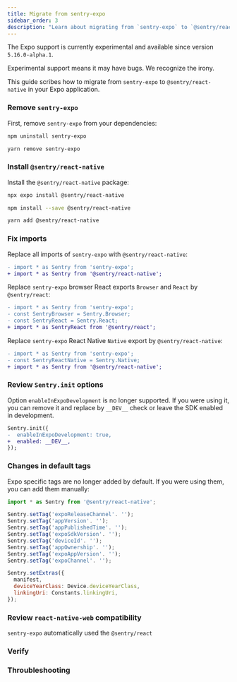 ```yaml
---
title: Migrate from sentry-expo
sidebar_order: 3
description: "Learn about migrating from `sentry-expo` to `@sentry/react-native` in your Expo application."
---
```


<Alert level="info" title="Experimental Support">

The Expo support is currently experimental and available since version `5.16.0-alpha.1`.

Experimental support means it may have bugs. We recognize the irony.

</Alert>

This guide scribes how to migrate from `sentry-expo` to `@sentry/react-native` in your Expo application.

### Remove `sentry-expo`

First, remove `sentry-expo` from your dependencies:

```bash {tabTitle:npm}
npm uninstall sentry-expo
```

```bash {tabTitle:Yarn}
yarn remove sentry-expo
```

### Install `@sentry/react-native`

Install the `@sentry/react-native` package:

```bash {tabTitle:Expo}
npx expo install @sentry/react-native
```

```bash {tabTitle:npm}
npm install --save @sentry/react-native
```

```bash {tabTitle:Yarn}
yarn add @sentry/react-native
```

### Fix imports

Replace all imports of `sentry-expo` with `@sentry/react-native`:

```diff {tabTitle:JavaScript}
- import * as Sentry from 'sentry-expo';
+ import * as Sentry from '@sentry/react-native';
```

Replace `sentry-expo` browser React exports `Browser` and `React` by `@sentry/react`:

```diff {tabTitle:JavaScript}
- import * as Sentry from 'sentry-expo';
- const SentryBrowser = Sentry.Browser;
- const SentryReact = Sentry.React;
+ import * as SentryReact from '@sentry/react';
```

Replace `sentry-expo` React Native `Native` export by `@sentry/react-native`:

```diff {tabTitle:JavaScript}
- import * as Sentry from 'sentry-expo';
- const SentryReactNative = Sentry.Native;
+ import * as Sentry from '@sentry/react-native';
```

### Review `Sentry.init` options

Option `enableInExpoDevelopment` is no longer supported. If you were using it, you can remove it and replace by `__DEV__` check or leave the SDK enabled in development.

```diff {tabTitle:JavaScript}
Sentry.init({
-  enableInExpoDevelopment: true,
+  enabled: __DEV__,
});
```

### Changes in default tags

Expo specific tags are no longer added by default. If you were using them, you can add them manually:

```js
import * as Sentry from '@sentry/react-native';

Sentry.setTag('expoReleaseChannel'. '');
Sentry.setTag('appVersion'. '');
Sentry.setTag('appPublishedTime'. '');
Sentry.setTag('expoSdkVersion'. '');
Sentry.setTag('deviceId'. '');
Sentry.setTag('appOwnership'. '');
Sentry.setTag('expoAppVersion'. '');
Sentry.setTag('expoChannel'. '');

Sentry.setExtras({
  manifest,
  deviceYearClass: Device.deviceYearClass,
  linkingUri: Constants.linkingUri,
});
```

### Review `react-native-web` compatibility

`sentry-expo` automatically used the `@sentry/react`


### Verify

### Throubleshooting
